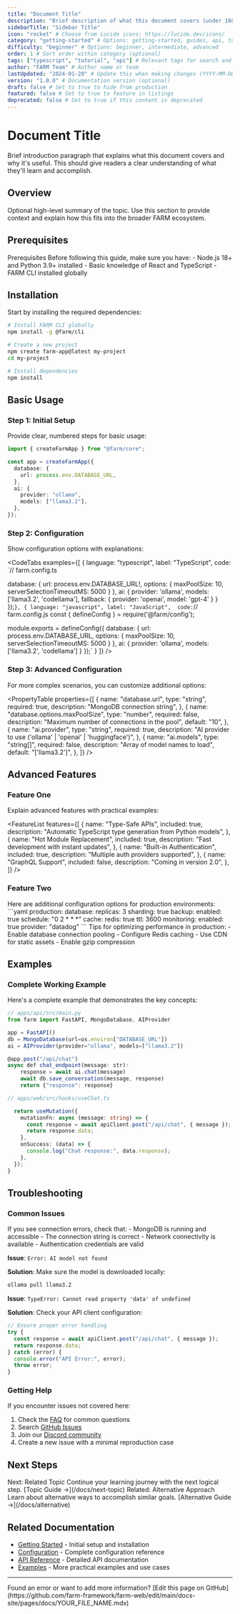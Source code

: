 ```yaml
---
title: "Document Title"
description: "Brief description of what this document covers (under 160 characters for SEO)"
sidebarTitle: "Sidebar Title"
icon: "rocket" # Choose from Lucide icons: https://lucide.dev/icons/
category: "getting-started" # Options: getting-started, guides, api, tutorials, advanced
difficulty: "beginner" # Options: beginner, intermediate, advanced
order: 1 # Sort order within category (optional)
tags: ["typescript", "tutorial", "api"] # Relevant tags for search and categorization
author: "FARM Team" # Author name or team
lastUpdated: "2024-01-20" # Update this when making changes (YYYY-MM-DD)
version: "1.0.0" # Documentation version (optional)
draft: false # Set to true to hide from production
featured: false # Set to true to feature in listings
deprecated: false # Set to true if this content is deprecated
---
```


<!--
📝 MDX Template for FARM Framework Documentation

This template follows the FARM Framework MDX Style Guide.
Please read docs/MDX_STYLE_GUIDE.md before writing documentation.

✅ BEFORE YOU START:
- [ ] Update all frontmatter fields above
- [ ] Choose appropriate icon from https://lucide.dev/icons/
- [ ] Select correct category and difficulty level
- [ ] Add relevant tags for discoverability
- [ ] Set proper order for navigation sequence

📋 CONTENT CHECKLIST (remove before publishing):
- [ ] H1 title matches frontmatter title
- [ ] Clear introduction paragraph
- [ ] Logical heading hierarchy (H1 → H2 → H3)
- [ ] Prerequisites section (if needed)
- [ ] Working code examples (tested)
- [ ] Navigation helpers at the end
- [ ] Proofread for grammar and clarity
- [ ] All links work correctly
- [ ] Components render properly
-->

# Document Title

Brief introduction paragraph that explains what this document covers and why it's useful. This should give readers a clear understanding of what they'll learn and accomplish.

## Overview

Optional high-level summary of the topic. Use this section to provide context and explain how this fits into the broader FARM ecosystem.

## Prerequisites

<!-- Include this section if there are specific requirements -->

<Alert>
  <AlertTitle>Prerequisites</AlertTitle>
  <AlertDescription>
    Before following this guide, make sure you have: - Node.js 18+ and Python
    3.9+ installed - Basic knowledge of React and TypeScript - FARM CLI
    installed globally
  </AlertDescription>
</Alert>

## Installation

<!-- Example section - customize based on your content -->

Start by installing the required dependencies:

```bash
# Install FARM CLI globally
npm install -g @farm/cli

# Create a new project
npm create farm-app@latest my-project
cd my-project

# Install dependencies
npm install
```

## Basic Usage

### Step 1: Initial Setup

Provide clear, numbered steps for basic usage:

```typescript
import { createFarmApp } from "@farm/core";

const app = createFarmApp({
  database: {
    url: process.env.DATABASE_URL,
  },
  ai: {
    provider: "ollama",
    models: ["llama3.2"],
  },
});
```

### Step 2: Configuration

Show configuration options with explanations:

<CodeTabs examples={[
  {
    language: "typescript",
    label: "TypeScript",
    code: `// farm.config.ts

  database: {
    url: process.env.DATABASE_URL!,
    options: {
      maxPoolSize: 10,
      serverSelectionTimeoutMS: 5000
    }
  },
  ai: {
    provider: 'ollama',
    models: ['llama3.2', 'codellama'],
    fallback: {
      provider: 'openai',
      model: 'gpt-4'
    }
  }
});`
  },
  {
    language: "javascript",
    label: "JavaScript", 
    code: `// farm.config.js
const { defineConfig } = require('@farm/config');

module.exports = defineConfig({
database: {
url: process.env.DATABASE_URL,
options: {
maxPoolSize: 10,
serverSelectionTimeoutMS: 5000
}
},
ai: {
provider: 'ollama',
models: ['llama3.2', 'codellama']
}
});`
}
]} />

### Step 3: Advanced Configuration

For more complex scenarios, you can customize additional options:

<PropertyTable
  properties={[
    {
      name: "database.url",
      type: "string",
      required: true,
      description: "MongoDB connection string",
    },
    {
      name: "database.options.maxPoolSize",
      type: "number",
      required: false,
      description: "Maximum number of connections in the pool",
      default: "10",
    },
    {
      name: "ai.provider",
      type: "string",
      required: true,
      description: "AI provider to use ('ollama' | 'openai' | 'huggingface')",
    },
    {
      name: "ai.models",
      type: "string[]",
      required: false,
      description: "Array of model names to load",
      default: "['llama3.2']",
    },
  ]}
/>

## Advanced Features

### Feature One

Explain advanced features with practical examples:

<FeatureList
  features={[
    {
      name: "Type-Safe APIs",
      included: true,
      description: "Automatic TypeScript type generation from Python models",
    },
    {
      name: "Hot Module Replacement",
      included: true,
      description: "Fast development with instant updates",
    },
    {
      name: "Built-in Authentication",
      included: true,
      description: "Multiple auth providers supported",
    },
    {
      name: "GraphQL Support",
      included: false,
      description: "Coming in version 2.0",
    },
  ]}
/>

### Feature Two

<Accordion>
  <AccordionItem title="Advanced Configuration Options">
    Here are additional configuration options for production environments:
    ```yaml production: database: replicas: 3 sharding: true backup: enabled:
    true schedule: "0 2 * * *" cache: redis: true ttl: 3600 monitoring: enabled:
    true provider: "datadog" ```
  </AccordionItem>

  <AccordionItem title="Performance Tuning">
    Tips for optimizing performance in production: - Enable database connection
    pooling - Configure Redis caching - Use CDN for static assets - Enable gzip
    compression
  </AccordionItem>
</Accordion>

## Examples

### Complete Working Example

Here's a complete example that demonstrates the key concepts:

```typescript
// apps/api/src/main.py
from farm import FastAPI, MongoDatabase, AIProvider

app = FastAPI()
db = MongoDatabase(url=os.environ["DATABASE_URL"])
ai = AIProvider(provider="ollama", models=["llama3.2"])

@app.post("/api/chat")
async def chat_endpoint(message: str):
    response = await ai.chat(message)
    await db.save_conversation(message, response)
    return {"response": response}
```

```typescript
// apps/web/src/hooks/useChat.ts

  return useMutation({
    mutationFn: async (message: string) => {
      const response = await apiClient.post("/api/chat", { message });
      return response.data;
    },
    onSuccess: (data) => {
      console.log("Chat response:", data.response);
    },
  });
}
```

## Troubleshooting

### Common Issues

<Warning title="Database Connection Failed">
  If you see connection errors, check that: - MongoDB is running and accessible
  - The connection string is correct - Network connectivity is available -
  Authentication credentials are valid
</Warning>

**Issue**: `Error: AI model not found`

**Solution**: Make sure the model is downloaded locally:

```bash
ollama pull llama3.2
```

**Issue**: `TypeError: Cannot read property 'data' of undefined`

**Solution**: Check your API client configuration:

```typescript
// Ensure proper error handling
try {
  const response = await apiClient.post("/api/chat", { message });
  return response.data;
} catch (error) {
  console.error("API Error:", error);
  throw error;
}
```

### Getting Help

If you encounter issues not covered here:

1. Check the [FAQ](/docs/faq) for common questions
2. Search [GitHub Issues](https://github.com/farm-framework/farm/issues)
3. Join our [Discord community](https://discord.gg/farm-framework)
4. Create a new issue with a minimal reproduction case

## Next Steps

<div className="grid grid-cols-1 md:grid-cols-2 gap-6 my-8">

<Card>
  <CardHeader>
    <CardTitle>Next: Related Topic</CardTitle>
  </CardHeader>
  <CardContent>
    Continue your learning journey with the next logical step. [Topic Guide
    →](/docs/next-topic)
  </CardContent>
</Card>

<Card>
  <CardHeader>
    <CardTitle>Related: Alternative Approach</CardTitle>
  </CardHeader>
  <CardContent>
    Learn about alternative ways to accomplish similar goals. [Alternative Guide
    →](/docs/alternative)
  </CardContent>
</Card>

</div>

## Related Documentation

- [Getting Started](/docs/getting-started) - Initial setup and installation
- [Configuration](/docs/configuration) - Complete configuration reference
- [API Reference](/docs/api) - Detailed API documentation
- [Examples](/docs/examples) - More practical examples and use cases

---

<Note title="Improve This Page">
  Found an error or want to add more information? [Edit this page on
  GitHub](https://github.com/farm-framework/farm-web/edit/main/docs-site/pages/docs/YOUR_FILE_NAME.mdx)
</Note>
